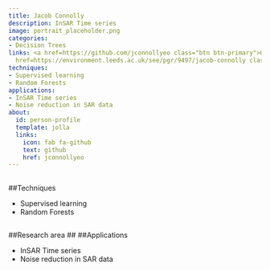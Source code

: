 ```yaml
---
title: Jacob Connolly
description: InSAR Time series
image: portrait_placeholder.png
categories:
- Decision Trees
links: <a href=https://github.com/jconnollyeo class="btn btn-primary">Github</a><a
  href=https://environment.leeds.ac.uk/see/pgr/9497/jacob-connolly class="btn btn-secondary">Website</a>
techniques:
- Supervised learning
- Random Forests
applications:
- InSAR Time series
- Noise reduction in SAR data
about:
  id: person-profile
  template: jolla
  links:
    icon: fab fa-github
    text: github
    href: jconnollyeo
---
```

   
:::{#person-profile}
:::
   
##
##Techniques
   
- Supervised learning
- Random Forests
   
##
##Research area
##
##Applications
   
- InSAR Time series
- Noise reduction in SAR data
